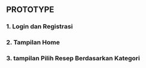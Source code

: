 ## PROTOTYPE

### 1. Login dan Registrasi

<CardGrid>
  <Card
    title= "Prototype"
    image= "/images/prototipe1.png"
    external= {true}
    variant="image"
  />
  <Card
    title= "Prototype"
    image= "/images/prototipe2.png"
    external= {true}
    variant="image"
  />
</CardGrid>

### 2. Tampilan Home

<CardGrid>
  <Card
    title= "Prototype"
    image= "/images/prototipe3.png"
    external= {true}
    variant="image"
  />
  <Card
    title= "Prototype"
    image= "/images/prototipe4.png"
    external= {true}
    variant="image"
  />
  <Card
    title= "Prototype"
    image= "/images/prototipe5.png"
    external= {true}
    variant="image"
  />
  <Card
    title= "Prototype"
    image= "/images/prototipe6.png"
    external= {true}
    variant="image"
  />
</CardGrid>

### 3. tampilan Pilih Resep Berdasarkan Kategori

<CardGrid>
  <Card
    title= "Prototype"
    image= "/images/prototipe8.png"
    external= {true}
    variant="image"
  />
  <Card
    title= "Prototype"
    image= "/images/prototipe9.png"
    external= {true}
    variant="image"
  />
</CardGrid>

